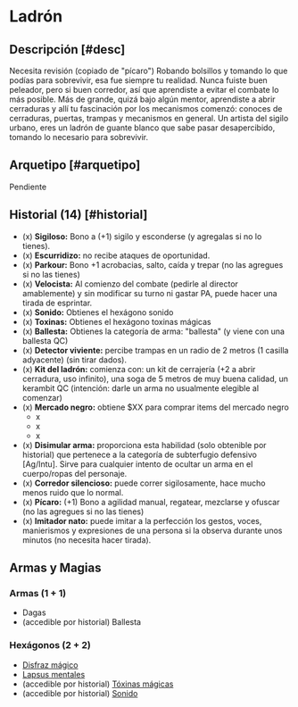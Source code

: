 
# Ladrón

<Bleed>
  <Screenshot src={thiefPic} alt="placeholder" full />
</Bleed>

## Descripción [#desc]

<Callout type="warning" emoji="🔎">
  Necesita revisión (copiado de "pícaro")
</Callout>
Robando bolsillos y tomando lo que podías para sobrevivir, esa fue siempre tu realidad. 
Nunca fuiste buen peleador, pero si buen corredor, así que aprendiste a evitar el 
combate lo más posible. Más de grande, quizá bajo algún mentor, aprendiste a abrir 
cerraduras y allí tu fascinación por los mecanismos comenzó: conoces de cerraduras,
puertas, trampas y mecanismos en general. Un artista del sigilo urbano, eres un ladrón 
de guante blanco que sabe pasar desapercibido, tomando lo necesario para sobrevivir.

## Arquetipo [#arquetipo]

<Callout type="warning" emoji="🔎">
  Pendiente
</Callout>

## Historial (14) [#historial]

- (x) **Sigiloso:** Bono a (+1) sigilo y esconderse (y agregalas si no lo tienes).
- (x) **Escurridizo:** no recibe ataques de oportunidad.
- (x) **Parkour:** Bono +1 acrobacias, salto, caída y trepar (no las agregues si no las tienes)
- (x) **Velocista:** Al comienzo del combate (pedirle al director amablemente) y sin modificar su turno ni gastar PA, puede hacer una tirada de esprintar.
- (x) **Sonido:** Obtienes el hexágono sonido
- (x) **Toxinas:** Obtienes el hexágono toxinas mágicas
- (x) **Ballesta:** Obtienes la categoría de arma: "ballesta" (y viene con una ballesta QC)
- (x) **Detector viviente:** percibe trampas en un radio de 2 metros (1 casilla adyacente) (sin tirar dados).
- (x) **Kit del ladrón:** comienza con: un kit de cerrajería (+2 a abrir cerradura, uso infinito), una soga de 5 metros de muy buena calidad, un kerambit QC (intención: darle un arma no usualmente elegible al comenzar)
- (x) **Mercado negro:** obtiene $XX para comprar items del mercado negro
    - x
    - x
    - x
- (x) **Disimular arma:** proporciona esta habilidad (solo obtenible por historial) que pertenece a la categoría de subterfugio defensivo [Ag/Intu]. Sirve para cualquier intento de ocultar un arma en el cuerpo/ropas del personaje.
- (x) **Corredor silencioso:** puede correr sigilosamente, hace mucho menos ruido que lo normal.
- (x) **Pícaro:** (+1) Bono a agilidad manual, regatear, mezclarse y ofuscar (no las agregues si no las tienes)
- (x) **Imitador nato:** puede imitar a la perfección los gestos, voces, manierismos y expresiones de una persona si la observa durante unos minutos (no necesita hacer tirada).

## Armas y Magias

### Armas (1 + 1)

- Dagas
- (accedible por historial) Ballesta 

### Hexágonos (2 + 2)

- [Disfraz mágico](/docs/list-hexagons/e16)
- [Lapsus mentales](/docs/list-hexagons/e06L1)
- (accedible por historial) [Tóxinas mágicas](/docs/list-hexagons/e15L1)
- (accedible por historial) [Sonido](/docs/list-hexagons/e02L1)
